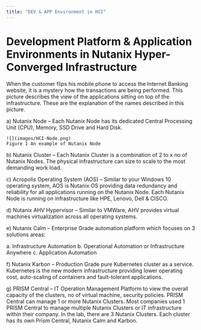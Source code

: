 ```yaml
---
title: "DEV & APP Environment in HCI"
---
```


# Development Platform & Application Environments in Nutanix Hyper-Converged Infrastructure


When the customer flips his mobile phone to access the Internet Banking website, it is a mystery how the transactions are being performed.    This picture describes the view of the applications sitting on top of the infrastructure.  These are the explanation of the names described in this picture.

a)	Nutanix Node – Each Nutanix Node has its dedicated Central Processing Unit (CPU), Memory, SSD Drive and Hard Disk.  

    ![](images/HCI-Node.png)
    Figure 1 An example of Nutanix Node

b)	Nutanix Cluster – Each Nutanix Cluster is a combination of 2 to x no of Nutanix Nodes.  The physical infrastructure can size to scale to the most demanding work load.

c)	Acropolis Operating System (AOS) – Similar to your Windows 10 operating system, AOS is Nutanix OS providing data redundancy and reliability for all applications running on the Nutanix Node.  Each Nutanix Node is running on infrastructure like HPE, Lenovo, Dell & CISCO.

d)	Nutanix AHV Hypervisor – Similar to VMWare, AHV provides virtual machines virtualization across all operating systems.

e)	Nutanix Calm – Enterprise Grade automation platform which focuses on 3 solutions areas:

a.	Infrastructure Automation 
b.	Operational Automation or Infrastructure Anywhere
c.	Application Automation

f)	Nutanix Karbon – Production Grade pure Kubernetes cluster as a service.  Kubernetes is the new modern infrastructure providing lower operating cost, auto-scaling of containers and fault-tolerant applications.

g)	PRISM Central – IT Operation Management Platform to view the overall capacity of the clusters, no of virtual machine, security policies.  PRISM Central can manage 1 or more Nutanix Clusters.  Most companies used 1 PRISM Central to manage multiple Nutanix Clusters or IT infrastructure within their company.  In the lab, there are 3 Nutanix Clusters.  Each cluster has its own Prism Central, Nutanix Calm and Karbon.



